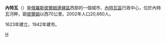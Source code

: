 {{unreferenced|time=2009-1-3}}

{{coord|57|56|N|55|20|E|display=title}}
'''內特瓦'''（{{lang-ru|Ны́тва}}）是[[俄羅斯|俄羅斯]][[彼爾姆邊疆區|彼爾姆邊疆區]]西部的一個城市、[[內特瓦區|內特瓦區]]行政中心，位於內特瓦河畔，距[[彼爾姆|彼爾姆]]以西70公里。2002年人口20,660人。

1623年建立，1942年建市。

{{彼爾姆邊疆區城市}}

[[Category:彼爾姆邊疆區城市|Н]]